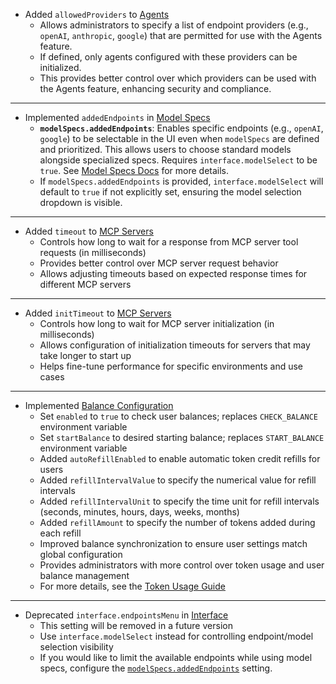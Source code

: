 - Added `allowedProviders` to [Agents](/docs/configuration/librechat_yaml/object_structure/agents)
  - Allows administrators to specify a list of endpoint providers (e.g., `openAI`, `anthropic`, `google`) that are permitted for use with the Agents feature.
  - If defined, only agents configured with these providers can be initialized.
  - This provides better control over which providers can be used with the Agents feature, enhancing security and compliance.
---
- Implemented `addedEndpoints` in [Model Specs](/docs/configuration/librechat_yaml/object_structure/model_specs)
  -   **`modelSpecs.addedEndpoints`**: Enables specific endpoints (e.g., `openAI`, `google`) to be selectable in the UI even when `modelSpecs` are defined and prioritized. This allows users to choose standard models alongside specialized specs. Requires `interface.modelSelect` to be `true`. See [Model Specs Docs](/docs/configuration/librechat_yaml/object_structure/model_specs#addedendpoints) for more details.
  -   If `modelSpecs.addedEndpoints` is provided, `interface.modelSelect` will default to `true` if not explicitly set, ensuring the model selection dropdown is visible.  
---
- Added `timeout` to [MCP Servers](/docs/configuration/librechat_yaml/object_structure/mcp_servers)
  - Controls how long to wait for a response from MCP server tool requests (in milliseconds)
  - Provides better control over MCP server request behavior
  - Allows adjusting timeouts based on expected response times for different MCP servers
---
- Added `initTimeout` to [MCP Servers](/docs/configuration/librechat_yaml/object_structure/mcp_servers)
  - Controls how long to wait for MCP server initialization (in milliseconds)
  - Allows configuration of initialization timeouts for servers that may take longer to start up
  - Helps fine-tune performance for specific environments and use cases
---
- Implemented [Balance Configuration](/docs/configuration/librechat_yaml/object_structure/balance)
  - Set `enabled` to `true` to check user balances; replaces `CHECK_BALANCE` environment variable
  - Set `startBalance` to desired starting balance; replaces `START_BALANCE` environment variable
  - Added `autoRefillEnabled` to enable automatic token credit refills for users
  - Added `refillIntervalValue` to specify the numerical value for refill intervals
  - Added `refillIntervalUnit` to specify the time unit for refill intervals (seconds, minutes, hours, days, weeks, months)
  - Added `refillAmount` to specify the number of tokens added during each refill
  - Improved balance synchronization to ensure user settings match global configuration
  - Provides administrators with more control over token usage and user balance management
  - For more details, see the [Token Usage Guide](/docs/configuration/token_usage)
---
- Deprecated `interface.endpointsMenu` in [Interface](/docs/configuration/librechat_yaml/object_structure/interface#endpointsmenu)
  - This setting will be removed in a future version
  - Use `interface.modelSelect` instead for controlling endpoint/model selection visibility
  - If you would like to limit the available endpoints while using model specs, configure the [`modelSpecs.addedEndpoints`](/docs/configuration/librechat_yaml/object_structure/model_specs#addedendpoints) setting.

